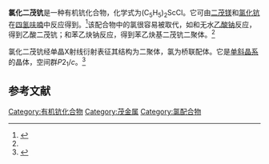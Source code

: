 {{Chembox
| Name = 
| NameEn = 
| ImageFile = 
|  ImageSize = 
|  ImageAlt = 
| IUPACName = 
| IUPACNameZh = 
| OtherNames = 
| Section1 = {{Chembox Identifiers
|   CASNo = 29941-03-5
|   CASNo_Ref = {{cascite|correct|CAS}}
|   CASNo_Comment = 单体
|   CASNo2 = 37205-32-6
|   CASNo2_Comment = 二聚体
|   CASNo2_Ref = {{cascite|correct|CAS}}
|   PubChem = 
|   SMILES =  }}
| Section2 = {{Chembox Properties
| Sc=1 | Cl=1 | C=10 | H=10
|   Appearance = 黄绿色棒状晶体
|   Density = 1.44 g·cm<sup>−3</sup><ref name=Smith />
|   MeltingPt = {{convert|313|-|315|C|K}}<ref name=RSP />
|   BoilingPt = {{convert|220|C|K}}（10<sup>−3</sup> mm）（升华）<ref name=RSP />
|   Solubility =  }}
| Section3 = {{Chembox Hazards
|   MainHazards = 
|   FlashPt = 
|   Autoignition =  }}
}}
'''氯化二茂钪'''是一种有机钪化合物，化学式为(C<sub>5</sub>H<sub>5</sub>)<sub>2</sub>ScCl。它可由[[二茂镁|二茂镁]]和[[氯化钪|氯化钪]]在[[四氢呋喃|四氢呋喃]]中反应得到。<ref name=RSP>{{cite journal|journal=Journal of Organometallic Chemistry|volume=25|issue=1|language=en|date=1970-11|pages=117–122|doi=10.1016/S0022-328X(00)86211-7|url=https://linkinghub.elsevier.com/retrieve/pii/S0022328X00862117|title=New organoscandium compounds|accessdate=2020-12-09|author=R.S.P. Coutts, P.C. Wailes}}</ref>该配合物中的氯很容易被取代，如和无水[[乙酸钠|乙酸钠]]反应，得到乙酸二茂钪；和苯乙炔钠反应，得到苯乙炔基二茂钪二聚体。<ref name=RSP />

氯化二茂钪经单晶X射线衍射表征其结构为二聚体，氯为桥联配体。它是[[单斜晶系|单斜晶系]]的晶体，空间群''P''2<sub>1</sub>/''c''。<ref name=Smith>{{cite journal|journal=J. Chem. Soc., Chem. Commun.|issue=10|language=en|issn=0022-4936|date=1972|pages=593b–594|doi=10.1039/C3972000593B|url=http://xlink.rsc.org/?DOI=C3972000593B|title=The nature of the scandium–carbon bond. The crystal and molecular structure of [(C 5 H 5 ) 2 ScCl] 2|accessdate=2020-12-09|author=K. D. Smith, J. L. Atwood}}</ref>
==参考文献==
{{reflist}}

{{钪化合物}}
{{茂金属}}

[[Category:有机钪化合物|Category:有机钪化合物]]
[[Category:茂金属|Category:茂金属]]
[[Category:氯配合物|Category:氯配合物]]